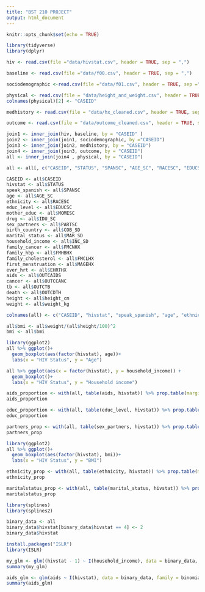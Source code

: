 ---
title: "BST 210 PROJECT"
output: html_document
---

```{r setup, include=FALSE}
knitr::opts_chunk$set(echo = TRUE)
```


```{r, warning = FALSE, message = FALSE}

library(tidyverse)
library(dplyr)

hiv <- read.csv(file ="data/hivstat.csv", header = TRUE, sep = ",")

baseline <- read.csv(file ="data/f00.csv", header = TRUE, sep = ",")

sociodemographic <-read.csv(file ="data/f01.csv", header = TRUE, sep =",")

physical <- read.csv(file = "data/height_and_weight.csv", header = TRUE, sep = ",")
colnames(physical)[2] <- "CASEID"

medhistory <- read.csv(file = "data/hx_cleaned.csv", header = TRUE, sep = ",")

outcome <- read.csv(file = "data/outcome_cleaned.csv", header = TRUE, sep = ",")

join1 <- inner_join(hiv, baseline, by = "CASEID" )
join2 <- inner_join(join1, sociodemographic, by ="CASEID")
join3 <- inner_join(join2, medhistory, by = "CASEID")
join4 <- inner_join(join3, outcome, by = "CASEID")
all <- inner_join(join4 , physical, by = "CASEID")

all <- all[, c("CASEID", "STATUS", "SPANSC", "AGE_SC", "RACESC", "EDUCSC", "MOMESC", "IDU_SC", "PARTSC", "COB_SD", "MAR_SD","INC_SD","FMCNHX", "FMHBHX", "FMCLHX", "MAGEHX", "EHRTHX", "OUTCAIDS", "OUTCCANC", "OUTCTB", "OUTCDTH", "height_cm", "weight_kg")]

CASEID <- all$CASEID
hivstat <- all$STATUS
speak_spanish <- all$SPANSC
age <- all$AGE_SC
ethnicity <- all$RACESC
educ_level <- all$EDUCSC
mother_educ <- all$MOMESC
drug <- all$IDU_SC
sex_partners <- all$PARTSC
birth_country <- all$COB_SD
marital_status <- all$MAR_SD
household_income <- all$INC_SD
family_cancer <- all$FMCNHX
family_hbp <- all$FMHBHX
family_cholesterol <- all$FMCLHX
first_menstruation <- all$MAGEHX
ever_hrt <- all$EHRTHX
aids <- all$OUTCAIDS
cancer <- all$OUTCCANC
tb <- all$OUTCTB
death <- all$OUTCDTH
height <- all$height_cm
weight <- all$weight_kg

colnames(all) <- c("CASEID", "hivstat", "speak_spanish", "age", "ethnicity", "educ_level", "mother_educ", "drug", "sex_partners", "birth_country", "marital_status", "household_income", "family_cancer", "family_hbp", "family_cholesterol", "first_menstruation", "ever_hrt", "aids", "cancer", "tb", "death", "height", "weight")

all$bmi <- all$weight/(all$height/100)^2 
bmi <- all$bmi
```

```{r}
library(ggplot2)
all %>% ggplot()+
  geom_boxplot(aes(factor(hivstat), age))+
  labs(x = "HIV Status", y = "Age")
```


```{r}

all %>% ggplot(aes(x = factor(hivstat), y = household_income)) +
  geom_boxplot()+
  labs(x = "HIV Status", y = "Household income")

```

```{r}

aids_proportion <- with(all, table(aids, hivstat)) %>% prop.table(margin = 2)
aids_proportion
```

```{r}

educ_proportion <- with(all, table(educ_level, hivstat)) %>% prop.table(margin  = 2)
educ_proportion
```

```{r}
partners_prop <- with(all, table(sex_partners, hivstat)) %>% prop.table(margin = 1)
partners_prop
```
```{r}
library(ggplot2)
all %>% ggplot()+
  geom_boxplot(aes(factor(hivstat), bmi))+
  labs(x = "HIV Status", y = "BMI")

```

```{r}

ethnicity_prop <- with(all, table(ethnicity, hivstat)) %>% prop.table(margin = 2)
ethnicity_prop

```
```{r}
maritalstatus_prop <- with(all, table(marital_status, hivstat)) %>% prop.table(margin = 2)
maritalstatus_prop

```
```{r}

library(splines)
library(splines2)

binary_data <- all
binary_data$hivstat[binary_data$hivstat == 4] <- 2
binary_data$hivstat

install.packages("ISLR")
library(ISLR)

my_glm <- glm((hivstat - 1) ~ I(household_income), data = binary_data, family = binomial)
summary(my_glm)

aids_glm <- glm(aids ~ I(hivstat), data = binary_data, family = binomial)
summary(aids_glm)

```